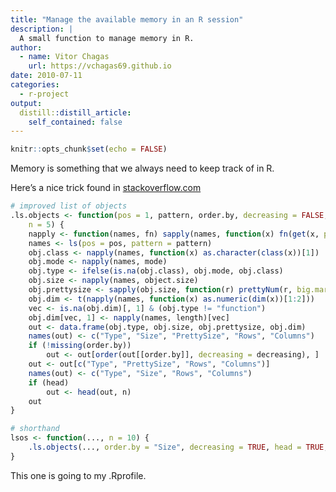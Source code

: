 ```yaml
---
title: "Manage the available memory in an R session"
description: |
  A small function to manage memory in R.
author:
  - name: Vitor Chagas
    url: https://vchagas69.github.io
date: 2010-07-11
categories:
  - r-project
output:
  distill::distill_article:
    self_contained: false
---
```



```r
knitr::opts_chunk$set(echo = FALSE)
```

Memory is something that we always need to keep track of in R.

Here's a nice trick found in [stackoverflow.com](http://stackoverflow.com/questions/1358003/)

```r
# improved list of objects
.ls.objects <- function(pos = 1, pattern, order.by, decreasing = FALSE, head = FALSE, 
    n = 5) {
    napply <- function(names, fn) sapply(names, function(x) fn(get(x, pos = pos)))
    names <- ls(pos = pos, pattern = pattern)
    obj.class <- napply(names, function(x) as.character(class(x))[1])
    obj.mode <- napply(names, mode)
    obj.type <- ifelse(is.na(obj.class), obj.mode, obj.class)
    obj.size <- napply(names, object.size)
    obj.prettysize <- sapply(obj.size, function(r) prettyNum(r, big.mark = ","))
    obj.dim <- t(napply(names, function(x) as.numeric(dim(x))[1:2]))
    vec <- is.na(obj.dim)[, 1] & (obj.type != "function")
    obj.dim[vec, 1] <- napply(names, length)[vec]
    out <- data.frame(obj.type, obj.size, obj.prettysize, obj.dim)
    names(out) <- c("Type", "Size", "PrettySize", "Rows", "Columns")
    if (!missing(order.by)) 
        out <- out[order(out[[order.by]], decreasing = decreasing), ]
    out <- out[c("Type", "PrettySize", "Rows", "Columns")]
    names(out) <- c("Type", "Size", "Rows", "Columns")
    if (head) 
        out <- head(out, n)
    out
}

# shorthand
lsos <- function(..., n = 10) {
    .ls.objects(..., order.by = "Size", decreasing = TRUE, head = TRUE, n = n)
}
```

This one is going to my .Rprofile.
